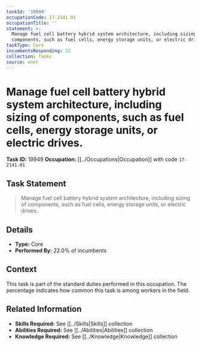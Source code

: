 ```yaml
---
taskId: '19949'
occupationCode: 17-2141.01
occupationTitle: ''
statement: >-
  Manage fuel cell battery hybrid system architecture, including sizing of
  components, such as fuel cells, energy storage units, or electric drives.
taskType: Core
incumbentsResponding: 22
collection: Tasks
source: onet
---
```

# Manage fuel cell battery hybrid system architecture, including sizing of components, such as fuel cells, energy storage units, or electric drives.

**Task ID:** 19949
**Occupation:** [[../Occupations|Occupation]] with code `17-2141.01`

## Task Statement

> Manage fuel cell battery hybrid system architecture, including sizing of components, such as fuel cells, energy storage units, or electric drives.

## Details

- **Type:** Core
- **Performed By:** 22.0% of incumbents

## Context

This task is part of the standard duties performed in this occupation. The percentage indicates how common this task is among workers in the field.

## Related Information

- **Skills Required:** See [[../Skills|Skills]] collection
- **Abilities Required:** See [[../Abilities|Abilities]] collection
- **Knowledge Required:** See [[../Knowledge|Knowledge]] collection
